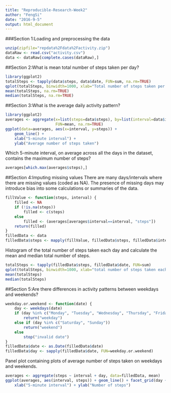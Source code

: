 ```yaml
---
title: "Reproducible-Research-Week2"
author: "FengSi"
date: "2016-9-5"
output: html_document
---
```


###Section 1:Loading and preprocessing the data

```r
unzip(zipfile="repdata%2Fdata%2Factivity.zip")
dataRaw <- read.csv("activity.csv")
data <- dataRaw[complete.cases(dataRaw),]
```

##Section 2:What is mean total number of steps taken per day?
```r
library(ggplot2)
totalSteps <- tapply(data$steps, data$date, FUN=sum, na.rm=TRUE)
qplot(totalSteps, binwidth=1000, xlab="Total number of steps taken per day")
mean(totalSteps, na.rm=TRUE)
median(totalSteps, na.rm=TRUE)
```

##Section 3:What is the average daily activity pattern?
```r
library(ggplot2)
averages <- aggregate(x=list(steps=data$steps), by=list(interval=data$interval),
                      FUN=mean, na.rm=TRUE)
ggplot(data=averages, aes(x=interval, y=steps)) +
    geom_line() +
    xlab("5-minute interval") +
    ylab("Average number of steps taken")
```

Which 5-minute interval, on average across all the days in the dataset, contains the maximum number of steps?
```r
averages[which.max(averages$steps),]
```
##Section 4:Imputing missing values
There are many days/intervals where there are missing values (coded as NA). The presence of missing days may introduce bias into some calculations or summaries of the data.
```r
fillValue <- function(steps, interval) {
    filled <- NA
    if (!is.na(steps))
        filled <- c(steps)
    else
        filled <- (averages[averages$interval==interval, "steps"])
    return(filled)
}
filledData <- data
filledData$steps <- mapply(fillValue, filledData$steps, filledData$interval)
```

Histogram of the total number of steps taken each day and calculate the mean and median total number of steps.
```r
totalSteps <- tapply(filledData$steps, filledData$date, FUN=sum)
qplot(totalSteps, binwidth=1000, xlab="total number of steps taken each day")
mean(totalSteps)
median(totalSteps)
```

##Section 5:Are there differences in activity patterns between weekdays and weekends?
```r
weekday.or.weekend <- function(date) {
    day <- weekdays(date)
    if (day %in% c("Monday", "Tuesday", "Wednesday", "Thursday", "Friday"))
        return("weekday")
    else if (day %in% c("Saturday", "Sunday"))
        return("weekend")
    else
        stop("invalid date")
}
filledData$date <- as.Date(filledData$date)
filledData$day <- sapply(filledData$date, FUN=weekday.or.weekend)
```

Panel plot containing plots of average number of steps taken on weekdays and weekends.
```r
averages <- aggregate(steps ~ interval + day, data=filledData, mean)
ggplot(averages, aes(interval, steps)) + geom_line() + facet_grid(day ~ .) +
    xlab("5-minute interval") + ylab("Number of steps")
```


